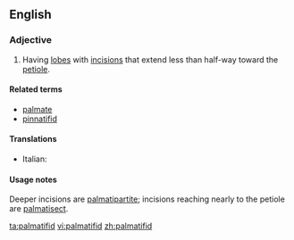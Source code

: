==English==

===Adjective===
{{en-adj}}

# {{context|botany|of leaves}} Having [[lobe]]s with [[incision]]s that extend less than half-way toward the [[petiole]].

====Related terms====
* [[palmate]]
* [[pinnatifid]]

====Translations====
{{trans-top|leaf type}}
* Italian: {{t-|it|palmatifido}}
{{trans-mid}}
{{trans-bottom}}

====Usage notes====
Deeper incisions are [[palmatipartite]]; incisions reaching nearly to the petiole are [[palmatisect]].

[[ta:palmatifid]]
[[vi:palmatifid]]
[[zh:palmatifid]]